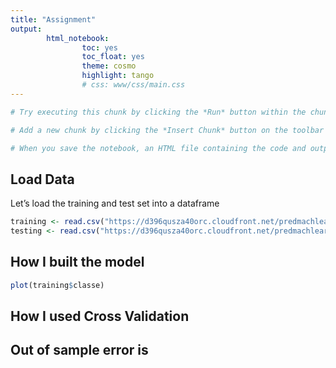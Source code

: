 ```yaml
---
title: "Assignment"
output: 
        html_notebook:
                toc: yes
                toc_float: yes
                theme: cosmo
                highlight: tango
                # css: www/css/main.css
---
```



```r
# Try executing this chunk by clicking the *Run* button within the chunk or by placing your cursor inside it and pressing *Ctrl+Shift+Enter*. 

# Add a new chunk by clicking the *Insert Chunk* button on the toolbar or by pressing *Ctrl+Alt+I*.

# When you save the notebook, an HTML file containing the code and output will be saved alongside it (click the *Preview* button or press *Ctrl+Shift+K* to preview the HTML file).

```

## Load Data

Let's load the training and test set into a dataframe

```r
training <- read.csv("https://d396qusza40orc.cloudfront.net/predmachlearn/pml-training.csv")
testing <- read.csv("https://d396qusza40orc.cloudfront.net/predmachlearn/pml-testing.csv")
```

## How I built the model

```r
plot(training$classe)
```

## How I used Cross Validation



## Out of sample error is

